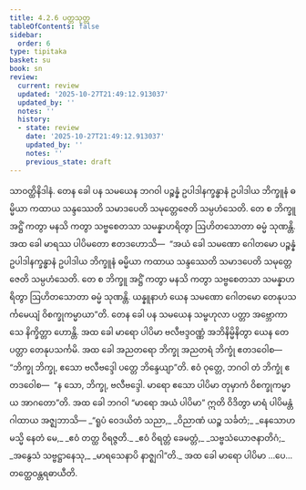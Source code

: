 ```yaml
---
title: 4.2.6 ပတ္တသုတ္တ
tableOfContents: false
sidebar:
  order: 6
type: tipitaka
basket: su
book: sn
review:
  current: review
  updated: '2025-10-27T21:49:12.913037'
  updated_by: ''
  notes: ''
  history:
  - state: review
    date: '2025-10-27T21:49:12.913037'
    updated_by: ''
    notes: ''
    previous_state: draft
---
```



<ReviewStatus review={frontmatter.review} showDetails={true} />

<HypothesisAnnotation frontmatter={frontmatter} />

<DynamicBreadcrumb />

<Division number="152" book="sn" e="ch" v="18" p="302">

<Paragraph number="847" book="sn">
သာဝတ္ထိနိဒါနံ. တေန ခေါ ပန သမယေန ဘဂဝါ ပဉ္စန္နံ ဥပါဒါနက္ခန္ဓာနံ ဥပါဒါယ ဘိက္ခူနံ ဓမ္မိယာ ကထာယ သန္ဒဿေတိ သမာဒပေတိ သမုတ္တေဇေတိ သမ္ပဟံသေတိ. တေ စ ဘိက္ခူ အဋ္ဌိံ ကတွာ မနသိ ကတွာ သဗ္ဗစေတသာ သမန္နာဟရိတွာ ဩဟိတသောတာ ဓမ္မံ သုဏန္တိ.
</Paragraph>

<Paragraph number="848" book="sn">
အထ ခေါ မာရဿ ပါပိမတော ဧတဒဟောသိ—  “အယံ ခေါ သမဏော ဂေါတမော ပဉ္စန္နံ ဥပါဒါနက္ခန္ဓာနံ ဥပါဒါယ ဘိက္ခူနံ ဓမ္မိယာ ကထာယ သန္ဒဿေတိ သမာဒပေတိ သမုတ္တေဇေတိ သမ္ပဟံသေတိ. တေ စ ဘိက္ခူ အဋ္ဌိံ ကတွာ မနသိ ကတွာ သဗ္ဗစေတသာ သမန္နာဟရိတွာ ဩဟိတသောတာ ဓမ္မံ သုဏန္တိ. ယန္နူနာဟံ ယေန သမဏော ဂေါတမော တေနုပသင်္ကမေယျံ ဝိစက္ခုကမ္မာယာ”တိ.
</Paragraph>

<Paragraph number="849" book="sn">
တေန ခေါ ပန သမယေန သမ္ဗဟုလာ ပတ္တာ အဗ္ဘောကာသေ နိက္ခိတ္တာ ဟောန္တိ. အထ ခေါ မာရော ပါပိမာ ဗလီဗဒ္ဒဝဏ္ဏံ အဘိနိမ္မိနိတွာ ယေန တေ ပတ္တာ တေနုပသင်္ကမိ. အထ ခေါ အညတရော ဘိက္ခု အညတရံ ဘိက္ခုံ ဧတဒဝေါစ—  “ဘိက္ခု ဘိက္ခု, ဧသော ဗလီဗဒ္ဒေါ ပတ္တေ ဘိန္ဒေယျာ”တိ. ဧဝံ ဝုတ္တေ, ဘဂဝါ တံ ဘိက္ခုံ ဧတဒဝေါစ—  “န သော, ဘိက္ခု, ဗလီဗဒ္ဒေါ. မာရော ဧသော ပါပိမာ တုမှာကံ ဝိစက္ခုကမ္မာယ အာဂတော”တိ. အထ ခေါ ဘဂဝါ “မာရော အယံ ပါပိမာ” ဣတိ ဝိဒိတွာ မာရံ ပါပိမန္တံ ဂါထာယ အဇ္ဈဘာသိ—
</Paragraph>

<Paragraph number="850" type="verses" book="sn">
_“ရူပံ ဝေဒယိတံ သညာ,_  
_ဝိညာဏံ ယဉ္စ သင်္ခတံ;_  
_နေသောဟမသ္မိ နေတံ မေ,_  
_ဧဝံ တတ္ထ ဝိရဇ္ဇတိ._  

</Paragraph>

<Paragraph number="851" type="verses" book="sn">
_ဧဝံ ဝိရတ္တံ ခေမတ္တံ,_  
_သဗ္ဗသံယောဇနာတိဂံ;_  
_အနွေသံ သဗ္ဗဋ္ဌာနေသု,_  
_မာရသေနာပိ နာဇ္ဈဂါ”တိ._  

</Paragraph>

<Paragraph number="852" book="sn">
အထ ခေါ မာရော ပါပိမာ …ပေ…  တတ္ထေဝန္တရဓာယီတိ.
</Paragraph>
</Division>